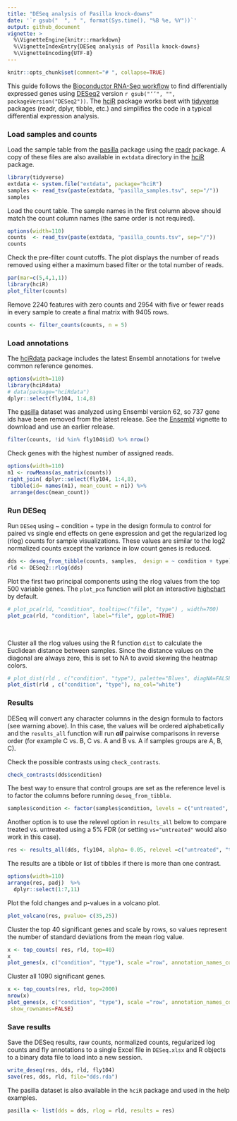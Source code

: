 ```yaml
---
title: "DESeq analysis of Pasilla knock-downs"
date: '`r gsub("  ", " ", format(Sys.time(), "%B %e, %Y"))`'
output: github_document
vignette: >
  %\VignetteEngine{knitr::rmarkdown}
  %\VignetteIndexEntry{DESeq analysis of Pasilla knock-downs}
  %\VignetteEncoding{UTF-8}
---
```


```r
knitr::opts_chunk$set(comment="# ", collapse=TRUE)
```

This guide follows the [Bioconductor RNA-Seq workflow] to find differentially
expressed genes using [DESeq2] version `r gsub("‘’", "", packageVersion("DESeq2"))`.
The [hciR] package works best with [tidyverse] packages (readr, dplyr, tibble, etc.) and
simplifies the code in a typical differential expression analysis.

### Load samples and counts

Load the sample table from the [pasilla] package using the [readr] package.
 A copy of these files are also available in `extdata` directory in the [hciR] package.

```r
library(tidyverse)
extdata <- system.file("extdata", package="hciR")
samples <- read_tsv(paste(extdata, "pasilla_samples.tsv", sep="/"))
samples
```


Load the count table.  The sample names in the first column above should match
the count column names (the same order is not required).


```r
options(width=110)
counts  <- read_tsv(paste(extdata, "pasilla_counts.tsv", sep="/"))
counts
```


Check the pre-filter count cutoffs.  The plot displays the number of reads removed using
either a maximum based filter or the total number of reads.

```r
par(mar=c(5,4,1,1))
library(hciR)
plot_filter(counts)
```

Remove 2240 features with zero counts and 2954 with five or fewer reads in every sample
to create a final matrix with 9405 rows.


```r
counts <- filter_counts(counts, n = 5)
```


### Load annotations

The [hciRdata] package includes the latest Ensembl annotations for
twelve common reference genomes.

```r
options(width=110)
library(hciRdata)
# data(package="hciRdata")
dplyr::select(fly104, 1:4,8)
```


The [pasilla] dataset was analyzed using Ensembl version 62, so 737 gene ids have
been removed from the latest release.  See the [Ensembl] vignette to download and use an
earlier release.

```r
filter(counts, !id %in% fly104$id) %>% nrow()
```

Check genes with the highest number of assigned reads.

```r
options(width=110)
n1 <- rowMeans(as_matrix(counts))
right_join( dplyr::select(fly104, 1:4,8),
 tibble(id= names(n1), mean_count = n1)) %>%
 arrange(desc(mean_count))
```


### Run DESeq

Run `DESeq` using ~ condition + type in the design formula to control  for
paired vs single end effects on gene expression and get the regularized log
(rlog)  counts for sample visualizations.  These values are similar to the log2
normalized counts except the variance in low count genes is reduced.



```r
dds <- deseq_from_tibble(counts, samples,  design = ~ condition + type)
rld <- DESeq2::rlog(dds)
```


Plot the first two principal components using the rlog values from the top 500
variable genes. The `plot_pca` function will plot an interactive [highchart] by default.

```r
# plot_pca(rld, "condition", tooltip=c("file", "type") , width=700)
plot_pca(rld, "condition", label="file", ggplot=TRUE)
```

<br>

Cluster all the rlog values using the R function `dist` to calculate the
Euclidean distance between samples. Since the distance values on the diagonal
are always zero, this is set to NA to avoid skewing the heatmap
colors.


```r
# plot_dist(rld , c("condition", "type"), palette="Blues", diagNA=FALSE, reverse=TRUE)
plot_dist(rld , c("condition", "type"), na_col="white")
```


### Results

DESeq will convert any character columns in the design formula to factors (see
warning above).  In this case, the values will be ordered alphabetically and the
`results_all` function will run ***all***  pairwise comparisons in reverse order
(for example C vs. B, C vs. A and B vs. A if samples groups are A, B, C).

Check the possible contrasts using `check_contrasts`.

```r
check_contrasts(dds$condition)
```

The best way to ensure that control groups are set as the reference level is to factor
the columns before running `deseq_from_tibble`.


```r
samples$condition <- factor(samples$condition, levels = c("untreated", "treated"))
```

Another option is to use the relevel option in `results_all` below to compare
treated vs. untreated using a 5% FDR (or setting `vs="untreated"` would also work in this case).


```r
res <- results_all(dds, fly104, alpha= 0.05, relevel =c("untreated", "treated"))
```

The results are a tibble or list of tibbles if there is more than one contrast.

```r
options(width=110)
arrange(res, padj)  %>%
  dplyr::select(1:7,11)
```


Plot the fold changes and p-values in a volcano plot.

```r
plot_volcano(res, pvalue= c(35,25))
```


Cluster the top 40 significant genes and scale by rows, so values represent
the number of standard deviations from the mean rlog value.



```r
x <- top_counts( res, rld, top=40)
x
plot_genes(x, c("condition", "type"), scale ="row", annotation_names_col=FALSE)
```


Cluster all 1090 significant genes.

```r
x <- top_counts(res, rld, top=2000)
nrow(x)
plot_genes(x, c("condition", "type"), scale ="row", annotation_names_col=FALSE,
 show_rownames=FALSE)
```



### Save results

Save the DESeq results, raw counts, normalized counts, regularized log counts
and fly annotations to a single Excel file in `DESeq.xlsx` and R objects to a
binary data file to load into a new session.

```r
write_deseq(res, dds, rld, fly104)
save(res, dds, rld, file="dds.rda")
```

The pasilla dataset is also available in the `hciR` package and used in the help examples.

```r
pasilla <- list(dds = dds, rlog = rld, results = res)
```



<br>

[Bioconductor RNA-Seq workflow]: http://master.bioconductor.org/packages/release/workflows/vignettes/rnaseqGene/inst/doc/rnaseqGene.html
[DESeq2]: http://www.bioconductor.org/packages/release/bioc/html/DESeq2.html
[hciR]: https://github.com/HuntsmanCancerInstitute/hciR
[tidyverse]: http://tidyverse.org/
[pasilla]: http://bioconductor.org/packages/release/data/experiment/html/pasilla.html
[readr]: http://readr.tidyverse.org/
[hciRdata]: https://github.com/HuntsmanCancerInstitute/hciRdata
[Ensembl]: https://github.com/HuntsmanCancerInstitute/hciR/vignettes/Ensembl.md
[highchart]: http://jkunst.com/highcharter/index.html
